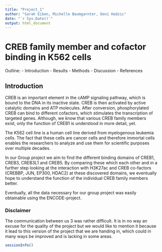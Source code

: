 ---
title: "Project_1"
author: "Sarah Eiben, Michelle Baumgarnter, Deni Hodzic"
date: "`r Sys.Date()`"
output: html_document
---


# CREB family member and cofactor binding in K562 cells

Outline:
- Introduction
- Results
- Methods
- Discussion
- References


## Introduction

CREB is an important element in the cAMP signaling pathway, which is bound to the DNA in its inactive state. CREB is then activated by active catalytic domains and ATP molecules. After conversion, phosphorylated CREB can bind to different cofactors, which stimulates the transcription of targeted genes. Although, we know that various CREB family members exist, only the function of CREB1 is understood in more detail, yet.

The K562 cell line is a human cell line derived from myelogenous leukemia cells. The fact that these cells are cancer cells and therefore immortal cells enables the researchers to analyze and use them for scientific purposes over multiple decades.

In our Group project we aim to find the different binding domains of CREB1, CREB3, CREB3L1 and CREB5. By comparing these which each other and in a further step looking at the interaction with H3K27ac and CREB co-factors (CREBBP, JUN, EP300, HDAC2) at these discovered domains, we eventually hope to understand the function of the individual CREB family members better.

Eventually, all the data necessary for our group project was easily obtainable using the ENCODE-project.

### Disclaimer
The communication between us 3 was rather difficult. It is in no way an excuse for the quality of the project but we would like to mention it because it lead to this version of the project that we are handing in, which could in many ways be improved and is lacking in some areas.

```{r}
sessionInfo()
```
